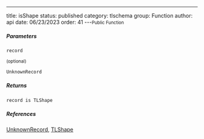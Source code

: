 ---
title: isShape
status: published
category: tlschema
group: Function
author: api
date: 06/23/2023
order: 41
---<Small>Public Function</Small>




##### Parameters


<ParametersTable>

<ParametersTableRow>
<ParametersTableName>

`record`

 <Small>(optional)</Small>

</ParametersTableName>
<ParametersTableDescription>

```ts
UnknownRecord
```



</ParametersTableDescription>
</ParametersTableRow>
</ParametersTable>

##### Returns


```ts
record is TLShape
```

##### References

[UnknownRecord](/gen/store/UnknownRecord-type), [TLShape](/gen/tlschema/TLShape-type)

